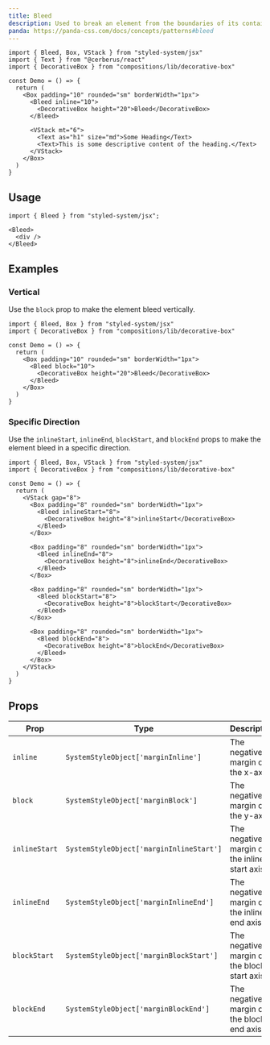 ```yaml
---
title: Bleed
description: Used to break an element from the boundaries of its container
panda: https://panda-css.com/docs/concepts/patterns#bleed
---
```


```tsx
import { Bleed, Box, VStack } from "styled-system/jsx"
import { Text } from "@cerberus/react"
import { DecorativeBox } from "compositions/lib/decorative-box"

const Demo = () => {
  return (
    <Box padding="10" rounded="sm" borderWidth="1px">
      <Bleed inline="10">
        <DecorativeBox height="20">Bleed</DecorativeBox>
      </Bleed>

      <VStack mt="6">
        <Text as="h1" size="md">Some Heading</Text>
        <Text>This is some descriptive content of the heading.</Text>
      </VStack>
    </Box>
  )
}
```

## Usage

```tsx
import { Bleed } from "styled-system/jsx";
```

```tsx
<Bleed>
  <div />
</Bleed>
```

## Examples

### Vertical

Use the `block` prop to make the element bleed vertically.

```tsx
import { Bleed, Box } from "styled-system/jsx"
import { DecorativeBox } from "compositions/lib/decorative-box"

const Demo = () => {
  return (
    <Box padding="10" rounded="sm" borderWidth="1px">
      <Bleed block="10">
        <DecorativeBox height="20">Bleed</DecorativeBox>
      </Bleed>
    </Box>
  )
}
```

### Specific Direction

Use the `inlineStart`, `inlineEnd`, `blockStart`, and `blockEnd` props to make
the element bleed in a specific direction.

```tsx
import { Bleed, Box, VStack } from "styled-system/jsx"
import { DecorativeBox } from "compositions/lib/decorative-box"

const Demo = () => {
  return (
    <VStack gap="8">
      <Box padding="8" rounded="sm" borderWidth="1px">
        <Bleed inlineStart="8">
          <DecorativeBox height="8">inlineStart</DecorativeBox>
        </Bleed>
      </Box>

      <Box padding="8" rounded="sm" borderWidth="1px">
        <Bleed inlineEnd="8">
          <DecorativeBox height="8">inlineEnd</DecorativeBox>
        </Bleed>
      </Box>

      <Box padding="8" rounded="sm" borderWidth="1px">
        <Bleed blockStart="8">
          <DecorativeBox height="8">blockStart</DecorativeBox>
        </Bleed>
      </Box>

      <Box padding="8" rounded="sm" borderWidth="1px">
        <Bleed blockEnd="8">
          <DecorativeBox height="8">blockEnd</DecorativeBox>
        </Bleed>
      </Box>
    </VStack>
  )
}

```

## Props

| Prop         | Type        | Description                                     |
|--------------|-------------|-------------------------------------------------|
| `inline`     | `SystemStyleObject['marginInline']`     | The negative margin on the x-axis. |
| `block`      | `SystemStyleObject['marginBlock']`    | The negative margin on the y-axis.  |
| `inlineStart`| `SystemStyleObject['marginInlineStart']` | The negative margin on the inline start axis. |
| `inlineEnd`  | `SystemStyleObject['marginInlineEnd']`   | The negative margin on the inline end axis.   |
| `blockStart` | `SystemStyleObject['marginBlockStart']`  | The negative margin on the block start axis.  |
| `blockEnd`   | `SystemStyleObject['marginBlockEnd']`    | The negative margin on the block end axis.    |